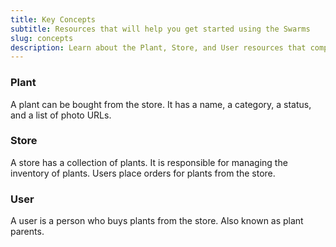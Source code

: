 ```yaml
---
title: Key Concepts
subtitle: Resources that will help you get started using the Swarms 
slug: concepts
description: Learn about the Plant, Store, and User resources that comprise the Swarms .
---
```


### Plant

A plant can be bought from the store. It has a name, a category, a status, and a list of photo URLs.

### Store

A store has a collection of plants. It is responsible for managing the inventory of plants. Users place orders for plants from the store.

### User

A user is a person who buys plants from the store. Also known as plant parents.
